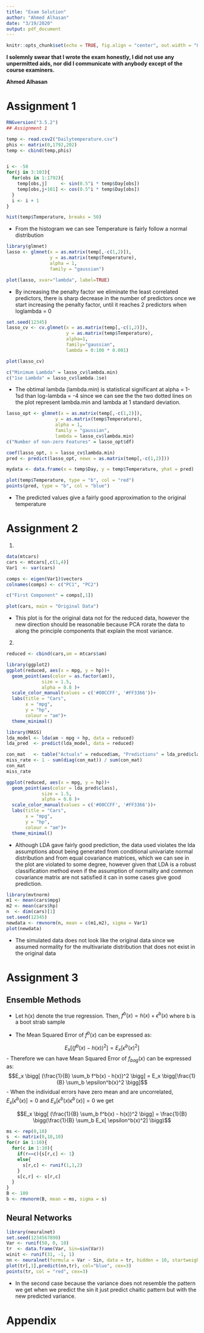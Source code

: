 ```yaml
---
title: "Exam Solution"
author: "Ahmed Alhasan"
date: "3/19/2020"
output: pdf_document
---
```


```r
knitr::opts_chunk$set(echo = TRUE, fig.align = "center", out.width = "80%", warning = FALSE)
```

**I solemnly swear that I wrote the exam honestly, I did not use any unpermitted aids, nor did I communicate with anybody except of the course examiners.**

**Ahmed Alhasan**

# Assignment 1
```r
RNGversion("3.5.2")
## Assignment 1

temp <- read.csv2("Dailytemperature.csv")
phis <- matrix(0,1792,202)
temp <- cbind(temp,phis)


i <- -50
for(j in 3:103){
  for(obs in 1:1792){
    temp[obs,j]     <- sin(0.5^i * temp$Day[obs])
    temp[obs,j+101] <- cos(0.5^i * temp$Day[obs])
  }
  i <- i + 1
}

hist(temp$Temperature, breaks = 50)
```
- From the histogram we can see Temperature is fairly follow a normal distribution

```r
library(glmnet)
lasso <- glmnet(x = as.matrix(temp[,-c(1,2)]),
                y = as.matrix(temp$Temperature),
                alpha = 1,
                family = "gaussian")

plot(lasso, xvar="lambda", label=TRUE)
```
- By increasing the penalty factor we eliminate the least correlated predictors, there is sharp decrease in the number of predictors once we start increasing the penalty factor, until it reaches 2 predictors when loglambda = 0

```r
set.seed(12345)
lasso_cv <- cv.glmnet(x = as.matrix(temp[,-c(1,2)]),
                      y = as.matrix(temp$Temperature),
                      alpha=1,
                      family="gaussian",
                      lambda = 0:100 * 0.001)

plot(lasso_cv)

c("Minimum Lambda" = lasso_cv$lambda.min)
c("1se Lambda" = lasso_cv$lambda.1se)

```
- The obtimal lambda (lambda.min) is statistical significant at alpha = 1-1sd than log-lambda = -4 since we can see the the two dotted lines on the plot represent lambda.min and lambda at 1 standard deviation.

```r
lasso_opt <- glmnet(x = as.matrix(temp[,-c(1,2)]),
                  y = as.matrix(temp$Temperature),
                  alpha = 1,
                  family = "gaussian",
                  lambda = lasso_cv$lambda.min)
c("Number of non-zero Features" = lasso_opt$df)

coef(lasso_opt, s = lasso_cv$lambda.min)
pred <- predict(lasso_opt, newx = as.matrix(temp[,-c(1,2)]))

mydata <- data.frame(x = temp$Day, y = temp$Temperature, yhat = pred)

plot(temp$Temperature, type = "b", col = "red")
points(pred, type = "b", col = "blue")
```

- The predicted values give a fairly good approximation to the original temperature 

# Assignment 2
1)
```r
data(mtcars)
cars <- mtcars[,c(1,4)]
Var1  <- var(cars)

comps <- eigen(Var1)$vectors
colnames(comps) <- c("PC1", "PC2")

c("First Component" = comps[,1])
```

```r
plot(cars, main = "Original Data")
```

- This plot is for the original data not for the reduced data, however the new direction should be reasonable because PCA rorate the data to along the principle components that explain the most variance.



2)
```r
reduced <- cbind(cars,am = mtcars$am)

library(ggplot2)
ggplot(reduced, aes(x = mpg, y = hp))+
  geom_point(aes(color = as.factor(am)),
             size = 1.5,
             alpha = 0.8 )+
  scale_color_manual(values = c('#00CCFF', '#FF3366'))+
  labs(title = "Cars",
       x = "mpg",
       y = "hp",
       colour = "am")+
  theme_minimal()

library(MASS)
lda_model <- lda(am ~ mpg + hp, data = reduced)
lda_pred  <- predict(lda_model, data = reduced)

con_mat   <- table("Actuals" = reduced$am, "Predictions" = lda_pred$class)
miss_rate <- 1 - sum(diag(con_mat)) / sum(con_mat)
con_mat
miss_rate

ggplot(reduced, aes(x = mpg, y = hp))+
  geom_point(aes(color = lda_pred$class),
             size = 1.5,
             alpha = 0.8 )+
  scale_color_manual(values = c('#00CCFF', '#FF3366'))+
  labs(title = "Cars",
       x = "mpg",
       y = "hp",
       colour = "am")+
  theme_minimal()
```
- Although LDA gave fairly good prediction, the data used violates the lda assumptions about being generated from conditional univariate normal distribution and from equal covariance matrices, which we can see in the plot are violated to some degree, however given that LDA is a robust classification method even if the assumption of normality and common covariance matrix are not satisfied it can in some cases give good prediction.

```r
library(mvtnorm)
m1 <- mean(cars$mpg)
m2 <- mean(cars$hp)
n  <- dim(cars)[1]
set.seed(12345)
newdata <- rmvnorm(n, mean = c(m1,m2), sigma = Var1)
plot(newdata)
```

- The simulated data does not look like the original data since we assumed normality for the multivariate distribution that does not exist in the original data



# Assignment 3
## Ensemble Methods
- Let  h(x) denote the true regression. Then, $f^b(x) = h(x) + \epsilon^b(x)$ where b is a boot strab sample

- The Mean Squared  Error of $f^b(x)$ can be expressed as:

$$E_x \bigg[ (f^b(x) - h(x))^2 \bigg] = E_x \bigg[ \epsilon^b(x)^2 \bigg]$$
- Therefore we can have  Mean Squared  Error of $f_{bag}(x)$ can be expressed as:
$$E_x \bigg[ (\frac{1}{B} \sum_b f^b(x) - h(x))^2 \bigg] = E_x \bigg[\frac{1}{B} \sum_b \epsilon^b(x)^2 \bigg]$$
- When the individual errors have zero mean and are uncorrelated, $E_x[ \epsilon^b(x)] = 0$ and $E_x[ \epsilon^b(x) \epsilon^{b^\prime}(x)] = 0$ we get 

$$E_x \bigg[ (\frac{1}{B} \sum_b f^b(x) - h(x))^2 \bigg] = \frac{1}{B} \bigg(\frac{1}{B} \sum_b E_x[ \epsilon^b(x)^2] \bigg)$$
```r
ms <- rep(0,10)
s  <- matrix(0,10,10)
for(r in 1:10){
  for(c in 1:10){
    if(r==c){s[r,c] <- 1}
    else{
      s[r,c] <- runif(1,1,2)
    }
    s[c,r] <- s[r,c]
  }
}
B <- 100
b <- rmvnorm(B, mean = ms, sigma = s)
```


## Neural Networks
```r
library(neuralnet)
set.seed(1234567890)
Var <- runif(50, 0, 10)
tr  <- data.frame(Var, Sin=sin(Var))
winit <- runif(31, -1, 1)
nn <- neuralnet(formula = Var ~ Sin, data = tr, hidden = 10, startweights = winit, threshold = 0.02, lifesign = "full")
plot(tr[,1],predict(nn,tr), col="blue", cex=3)
points(tr, col = "red", cex=3)
```

- In the second case because the variance does not resemble the pattern we get when we predict the sin it just predict chaitic pattern but with the new predicted variance.










# Appendix
```r

```

